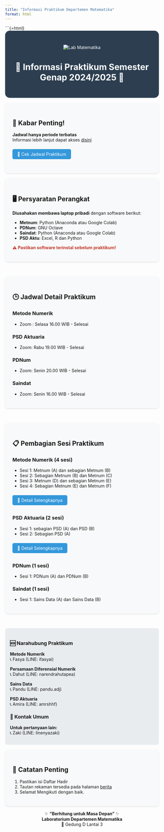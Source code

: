 ```yaml
---
title: "Informasi Praktikum Departemen Matematika"
format: html
---
```


```{=html}
<style>
.header-section {
  background-color: #2c3e50;
  color: white;
  padding: 2rem;
  text-align: center;
  border-radius: 15px;
}

.info-card {
  background-color: #f8f9fa;
  padding: 1.5rem;
  margin: 1rem 0;
  border-radius: 10px;
  box-shadow: 0 2px 4px rgba(0,0,0,0.1);
}

.contact-grid {
  display: grid;
  grid-template-columns: repeat(auto-fit, minmax(250px, 1fr));
  gap: 1rem;
  margin: 2rem 0;
}

.contact-card {
  background-color: #e9ecef;
  padding: 1rem;
  border-radius: 8px;
}

.btn {
  background-color: #3498db;
  color: white;
  padding: 0.5rem 1rem;
  border-radius: 5px;
  text-decoration: none;
  display: inline-block;
  margin: 0.5rem 0;
}

.warning {
  color: #c0392b;
  font-weight: bold;
}
</style>

<div class="header-section">
![Lab Matematika](static/jadwal2.jpg) <!-- Ganti dengan gambar utama -->

# 🧮 Informasi Praktikum Semester Genap 2024/2025 🚀
</div>

<div class="info-card">
## 📢 Kabar Penting!
**Jadwal hanya periode terbatas**  
Informasi lebih lanjut dapat akses [disini](berita2.qmd)

<a href="https://drive.google.com/uc?export=download&id=1YFijJA9II-9J0r6Vflj2EnLnqM6ok6IA" class="btn">📅 Cek Jadwal Praktikum</a>
</div>

<div class="info-card">
## 🖥️ Persyaratan Perangkat
**Diusahakan membawa laptop pribadi** dengan software berikut:

- **Metnum**: Python (Anaconda atau Google Colab)
- **PDNum**: GNU Octave
- **Saindat**: Python (Anaconda atau Google Colab)
- **PSD Aktu**: Excel, R dan Python

<span class="warning">⚠️ Pastikan software terinstal sebelum praktikum!</span>
</div>

<div class="contact-grid">
<div class="info-card">
## 🕒 Jadwal Detail Praktikum

### Metode Numerik
- Zoom : Selasa 16.00 WIB - Selesai

### PSD Aktuaria
- Zoom: Rabu 19.00 WIB - Selesai  

### PDNum
- Zoom: Senin 20.00 WIB - Selesai 

### Saindat
- Zoom: Senin 16.00 WIB - Selesai 

</div>
<div class="info-card">
## 📋 Pembagian Sesi Praktikum

### Metode Numerik (4 sesi)
- Sesi 1: Metnum (A) dan sebagian Metnum (B)
- Sesi 2: Sebagian Metnum (B) dan Metnum (C)
- Sesi 3: Metnum (D) dan sebagian Metnum (E)
- Sesi 4: Sebagian Metnum (E) dan Metnum (F)

<a href="https://docs.google.com/spreadsheets/d/1uFKa_2sH9b1JSoHP30nNTgPaA3rfJvExff5O_8u3dr0/edit?usp=sharing" class="btn">🚀 Detail Selengkapnya</a>

### PSD Aktuaria (2 sesi)
- Sesi 1: sebagian PSD (A) dan  PSD (B)
- Sesi 2: Sebagian PSD (A)

<a href="https://docs.google.com/spreadsheets/d/1uFKa_2sH9b1JSoHP30nNTgPaA3rfJvExff5O_8u3dr0/edit?usp=sharing#gid=786920753" class="btn">🧮 Detail Selengkapnya</a>

### PDNum (1 sesi)
- Sesi 1: PDNum (A) dan PDNum (B)

### Saindat (1 sesi)
- Sesi 1: Sains Data (A) dan Sains Data (B)

</div>
</div>


<div class="contact-card">
### 🆘 Narahubung Praktikum
**Metode Numerik**  
📞 Fasya (LINE: ifasyai)

**Persamaan Diferensial Numerik**  
📞 Dahut (LINE: narendrahutapea)

**Sains Data**  
📞 Pandu (LINE: pandu.adj)

**PSD Aktuaria**  
📞 Amira (LINE: amrshhf)

### 📩 Kontak Umum
**Untuk pertanyaan lain:**  
📞 Zaki (LINE: linenyazaki)
</div>

<div class="info-card">
## 📌 Catatan Penting
1. Pastikan isi Daftar Hadir
2. Tautan rekaman tersedia pada halaman [berita](berita2.qmd)
3. Selamat Mengikuti dengan baik.
</div>

<center>
✨ **"Berhitung untuk Masa Depan"** ✨  
**Laboratorium Departemen Matematika**  
📍 Gedung D Lantai 3
</center>